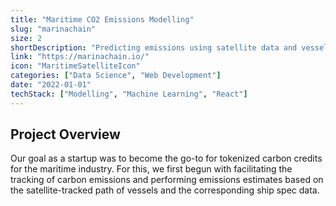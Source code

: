 ```yaml
---
title: "Maritime CO2 Emissions Modelling"
slug: "marinachain"
size: 2
shortDescription: "Predicting emissions using satellite data and vessel specs"
link: "https://marinachain.io/"
icon: "MaritimeSatelliteIcon"
categories: ["Data Science", "Web Development"]
date: "2022-01-01"
techStack: ["Modelling", "Machine Learning", "React"]
---
```


## Project Overview

Our goal as a startup was to become the go-to for tokenized carbon credits for the maritime industry.
For this, we first begun with facilitating the tracking of carbon emissions and performing emissions estimates based on the satellite-tracked path of vessels and the corresponding ship spec data.